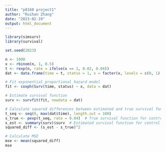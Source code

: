 ```yaml
---
title: "p8160 project1"
author: "Ruihan Zhang"
date: "2023-02-19"
output: html_document
---
```


```r
library(simsurv)
library(survival)

```

```r

set.seed(2023)

n <- 1000
x <- rbinom(n, 1, 0.5)
t <- rexp(n, rate = ifelse(x == 1, 0.02, 0.04))
dat <- data.frame(time = t, status = 1, x = factor(x, levels = c(0, 1), labels = c("control", "treatment")))

# Fit exponential proportional hazard model
fit <- coxph(Surv(time, status) ~ x, data = dat)

# Estimate survival function
surv <- survfit(fit, newdata = dat)

# Calculate squared differences between estimated and true survival function
t_seq <- seq(0, max(dat$time), length.out = 100)
s_true <- pexp(t_seq, rate = 0.04)  # True survival function for control group
s_est <- summary(surv)$surv  # Estimated survival function for control group
squared_diff <- (s_est - s_true)^2

# Calculate MSE
mse <- mean(squared_diff)
mse
```



